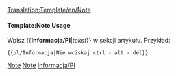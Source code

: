 <noinclude>[[Translation:Template/en/Note]]</noinclude><noinclude></noinclude>{{en/Ambox| type  = notice
| text  = <strong>Informacja</strong><br/>{{{1|Jeśli ktoś dodał ten szablon, ale nie ustawił konkretnej uwagi, należy go usunąć lub zaktualizować.}}}
}}<noinclude>

====Template:Note Usage====
Wpisz <nowiki>{{</nowiki>'''Informacja/Pl'''|'' tekst ''<nowiki>}}</nowiki> w sekcji artykułu. Przykład:
<pre>{{pl/Informacja|Nie wciskaj ctrl - alt - del}}</pre>

[[Category:en/Templates|Note]][[Category:en/Message boxes|Note]][[Category:pl/Szablony |Informacja/Pl]]</noinclude>